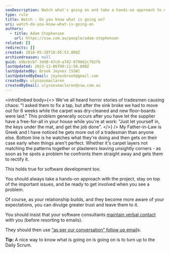```yaml
---
seoDescription: Watch what's going on and take a hands-on approach to ensure your software development project stays on track.
type: rule
title: Watch - Do you know what is going on?
uri: watch-do-you-know-what-is-going-on
authors:
  - title: Adam Stephensen
    url: https://ssw.com.au/people/adam-stephensen
related: []
redirects: []
created: 2010-05-20T10:05:53.000Z
archivedreason: null
guid: e9bcbcb7-3dd0-47c0-a7d2-879662c702fb
lastUpdated: 2023-12-06T00:11:50.000Z
lastUpdatedBy: Brook Jeynes [SSW]
lastUpdatedByEmail: jeynesbrook@gmail.com
createdBy: ulyssesmaclaren
createdByEmail: ulyssesmaclaren@ssw.com.au
---
```


<introEmbed
  body={<>
We've all heard horror stories of tradesmen causing chaos: "I asked them to fix a tap, but after the sink broke we had to move out for 6 weeks while the carpet was dry-cleaned and new floor-boards were laid." This problem generally occurs after you have let the supplier have a free-for-all in your house while you're at work: "Just let yourself in, the keys under the mat, and get the job done".
  </>}
/>
My Father-in-Law is Greek and I have noticed he gets more out of a tradesman than anyone else. Bottom line is he watches what they're doing and then gets on their case early when things aren't perfect. Whether it's carpet layers not matching the patterns together or plasterers leaving unsightly corners - as soon as he spots a problem he confronts them straight away and gets them to rectify it.

This holds true for software development too.

You should always take a hands-on approach with the project, stay on top of the important issues, and be ready to get involved when you see a problem.

Of course, as your relationship builds, and they become more aware of your expectations, you can divulge greater trust and leave them to it.

You should insist that your software consultants [maintain verbal contact](/management-do-you-maintain-verbal-contact-with-your-client) with you (before resorting to emails).

They should then use [“as per our conversation” follow up email](/as-per-our-conversation-emails)s.

**Tip:** A nice way to know what is going on is going on is to turn up to the Daily Scrum.
